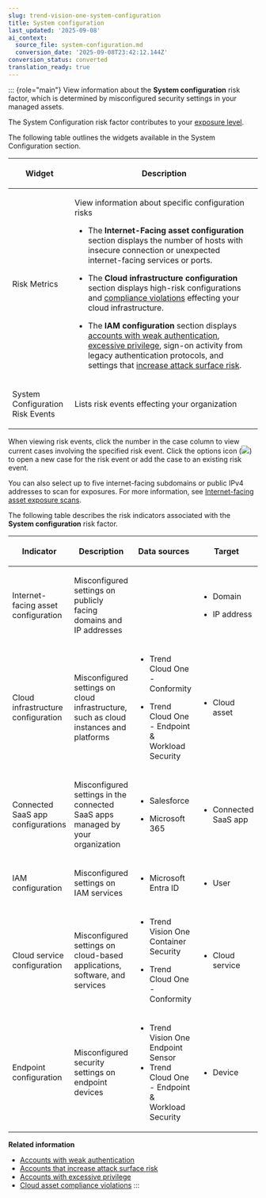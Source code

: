```yaml
---
slug: trend-vision-one-system-configuration
title: System configuration
last_updated: '2025-09-08'
ai_context:
  source_file: system-configuration.md
  conversion_date: '2025-09-08T23:42:12.144Z'
conversion_status: converted
translation_ready: true
---
```


::: {role="main"}
View information about the **System configuration** risk factor, which is determined by misconfigured security settings in your managed assets.

The System Configuration risk factor contributes to your [exposure level](exposure-overview.mdx).

The following table outlines the widgets available in the System Configuration section.

<table>
<colgroup>
<col style="width: 25%" />
<col style="width: 75%" />
</colgroup>
<thead>
<tr>
<th><p>Widget</p></th>
<th><p>Description</p></th>
</tr>
</thead>
<tbody>
<tr>
<td><p>Risk Metrics</p></td>
<td><p>View information about specific configuration risks</p>
<ul>
<li><p>The <strong>Internet-Facing asset configuration</strong> section displays the number of hosts with insecure connection or unexpected internet-facing services or ports.</p></li>
<li><p>The <strong>Cloud infrastructure configuration</strong> section displays high-risk configurations and <a href="trend-vision-one-cloud-asset-compliance-violations">compliance violations</a> effecting your cloud infrastructure.</p></li>
<li><p>The <strong>IAM configuration</strong> section displays <a href="trend-vision-one-accounts-weak-authentication">accounts with weak authentication</a>, <a href="trend-vision-one-accounts-excessive-privilege">excessive privilege</a>, sign-on activity from legacy authentication protocols, and settings that <a href="trend-vision-one-accounts-attack-surface-risk">increase attack surface risk</a>.</p></li>
</ul></td>
</tr>
<tr>
<td><p>System Configuration Risk Events</p></td>
<td><p>Lists risk events effecting your organization</p></td>
</tr>
</tbody>
</table>

When viewing risk events, click the number in the case column to view current cases involving the specified risk event. Click the options icon (![](/images/options=ddb0b67f-0654-4aa5-8bc7-48ec554c5448.webp)) to open a new case for the risk event or add the case to an existing risk event.

You can also select up to five internet-facing subdomains or public IPv4 addresses to scan for exposures. For more information, see [Internet-facing asset exposure scans](internet-facing-asset-scan.mdx).

The following table describes the risk indicators associated with the **System configuration** risk factor.

<table>
<colgroup>
<col style="width: 25%" />
<col style="width: 25%" />
<col style="width: 25%" />
<col style="width: 25%" />
</colgroup>
<thead>
<tr>
<th><p>Indicator</p></th>
<th><p>Description</p></th>
<th><p>Data sources</p></th>
<th><p>Target</p></th>
</tr>
</thead>
<tbody>
<tr>
<td><p>Internet-facing asset configuration</p></td>
<td><p>Misconfigured settings on publicly facing domains and IP addresses</p></td>
<td> </td>
<td><ul>
<li><p>Domain</p></li>
<li><p>IP address</p></li>
</ul></td>
</tr>
<tr>
<td><p>Cloud infrastructure configuration</p></td>
<td><p>Misconfigured settings on cloud infrastructure, such as cloud instances and platforms</p></td>
<td><ul>
<li>Trend Cloud One - Conformity</li>
<li><p>Trend Cloud One - Endpoint &amp; Workload Security</p></li>
</ul></td>
<td><ul>
<li><p>Cloud asset</p></li>
</ul></td>
</tr>
<tr>
<td><p>Connected SaaS app configurations</p></td>
<td><p>Misconfigured settings in the connected SaaS apps managed by your organization</p></td>
<td><ul>
<li><p>Salesforce</p></li>
<li><p>Microsoft 365</p></li>
</ul></td>
<td><ul>
<li><p>Connected SaaS app</p></li>
</ul></td>
</tr>
<tr>
<td><p>IAM configuration</p></td>
<td><p>Misconfigured settings on IAM services</p></td>
<td><ul>
<li><p>Microsoft Entra ID</p></li>
</ul></td>
<td><ul>
<li><p>User</p></li>
</ul></td>
</tr>
<tr>
<td><p>Cloud service configuration</p></td>
<td><p>Misconfigured settings on cloud-based applications, software, and services</p></td>
<td><ul>
<li><p>Trend Vision One Container Security</p></li>
<li><p>Trend Cloud One - Conformity</p></li>
</ul></td>
<td><ul>
<li><p>Cloud service</p></li>
</ul></td>
</tr>
<tr>
<td><p>Endpoint configuration</p></td>
<td><p>Misconfigured security settings on endpoint devices</p></td>
<td><ul>
<li>Trend Vision One Endpoint Sensor</li>
<li>Trend Cloud One - Endpoint &amp; Workload Security</li>
</ul></td>
<td><ul>
<li><p>Device</p></li>
</ul></td>
</tr>
</tbody>
</table>

**Related information**

- [Accounts with weak authentication](accounts-weak-authentication-2.md "Weak authentication allows threat actors to use legitimate accounts to access systems and possibly steal sensitive information.")
- [Accounts that increase attack surface risk](accounts-attack-surface-risk-2.md "Accounts That Increase Attack Surface Risk are user accounts with configuration settings that make the accounts more vulnerable to cyber attacks.")
- [Accounts with excessive privilege](accounts-excessive-privilege-2.md "Accounts With Excessive Privilege are accounts with permissions settings that are likely to cause additional risk.")
- [Cloud asset compliance violations](cloud-asset-compliance-violations-2.md "Use Cyber Risk Exposure Management capabilities to continuously identify and monitor cloud asset compliance violations across multiple cloud providers.")
:::
